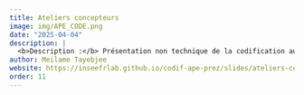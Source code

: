 ```yaml
---
title: Ateliers concepteurs
image: img/APE_CODE.png
date: "2025-04-04"
description: |
  <b>Description :</b> Présentation non technique de la codification automatique de la NAF
author: Meilame Tayebjee
website: https://inseefrlab.github.io/codif-ape-prez/slides/ateliers-concepteurs/index.html
order: 11
---
```

